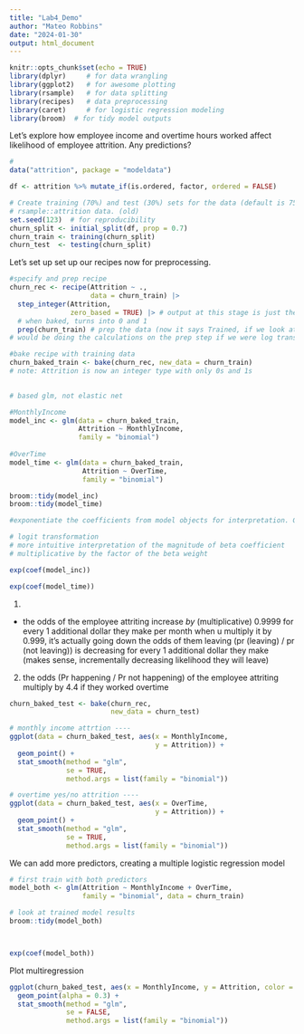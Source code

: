 ```yaml
---
title: "Lab4_Demo"
author: "Mateo Robbins"
date: "2024-01-30"
output: html_document
---
```


```r
knitr::opts_chunk$set(echo = TRUE)
library(dplyr)     # for data wrangling
library(ggplot2)   # for awesome plotting
library(rsample)   # for data splitting
library(recipes)   # data preprocessing
library(caret)     # for logistic regression modeling
library(broom)  # for tidy model outputs
```
Let's explore how employee income and overtime hours worked affect likelihood of employee attrition.  Any predictions?

```r
# 
data("attrition", package = "modeldata")

df <- attrition %>% mutate_if(is.ordered, factor, ordered = FALSE)

# Create training (70%) and test (30%) sets for the data (default is 75)
# rsample::attrition data. (old)
set.seed(123)  # for reproducibility 
churn_split <- initial_split(df, prop = 0.7)
churn_train <- training(churn_split)
churn_test  <- testing(churn_split)
```

Let's set up set up our recipes now for preprocessing. 
```r
#specify and prep recipe
churn_rec <- recipe(Attrition ~ .,
                    data = churn_train) |> 
  step_integer(Attrition,
               zero_based = TRUE) |> # output at this stage is just the recipe
  # when baked, turns into 0 and 1
  prep(churn_train) # prep the data (now it says Trained, if we look at churn_train$Attrition, turns it into )
# would be doing the calculations on the prep step if we were log transforming

#bake recipe with training data
churn_baked_train <- bake(churn_rec, new_data = churn_train)
# note: Attrition is now an integer type with only 0s and 1s
  
```

```r

# based glm, not elastic net

#MonthlyIncome
model_inc <- glm(data = churn_baked_train, 
                 Attrition ~ MonthlyIncome, 
                 family = "binomial")
  
#OverTime
model_time <- glm(data = churn_baked_train, 
                  Attrition ~ OverTime, 
                  family = "binomial")
```


```r

broom::tidy(model_inc)
broom::tidy(model_time)

```

```r
#exponentiate the coefficients from model objects for interpretation. Gives us changes in odds of attrition

# logit transformation
# more intuitive interpretation of the magnitude of beta coefficient
# multiplicative by the factor of the beta weight

exp(coef(model_inc))

exp(coef(model_time))


```
1. 
- the odds of the employee attriting increase *by* (multiplicative) 0.9999 for every 1 additional dollar they make per month
when u multiply it by 0.999, it's actually going down
the odds of them leaving (pr (leaving) / pr (not leaving)) is decreasing for every 1 additional dollar they make (makes sense, incrementally decreasing likelihood they will leave)

2. the odds (Pr happening / Pr not happening) of the employee attriting multiply by 4.4 if they worked overtime  



```r
churn_baked_test <- bake(churn_rec, 
                         new_data = churn_test)
```

```r
# monthly income attrtion ----
ggplot(data = churn_baked_test, aes(x = MonthlyIncome,
                                    y = Attrition)) +
  geom_point() +
  stat_smooth(method = "glm",
              se = TRUE,
              method.args = list(family = "binomial"))

# overtime yes/no attrition ---- 
ggplot(data = churn_baked_test, aes(x = OverTime,
                                    y = Attrition)) +
  geom_point() +
  stat_smooth(method = "glm",
              se = TRUE,
              method.args = list(family = "binomial"))

```

We can add more predictors, creating a multiple logistic regression model

```r
# first train with both predictors
model_both <- glm(Attrition ~ MonthlyIncome + OverTime,
                  family = "binomial", data = churn_train)

# look at trained model results
broom::tidy(model_both)



exp(coef(model_both))


```


Plot multiregression

```r

ggplot(churn_baked_test, aes(x = MonthlyIncome, y = Attrition, color = OverTime)) +
  geom_point(alpha = 0.3) +
  stat_smooth(method = "glm",
              se = FALSE, 
              method.args = list(family = "binomial"))

```


